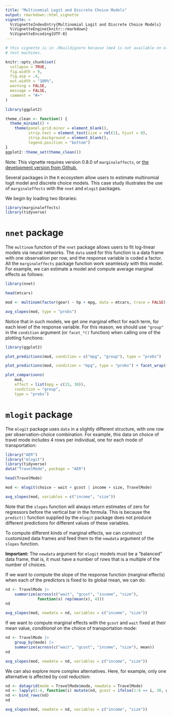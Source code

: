 ```yaml
---
title: "Multinomial Logit and Discrete Choice Models"
output: rmarkdown::html_vignette
vignette: >
  %\VignetteIndexEntry{Multinomial Logit and Discrete Choice Models}
  %\VignetteEngine{knitr::rmarkdown}
  %\VignetteEncoding{UTF-8}
---
```


```r
# this vignette is in .Rbuildignore because lme4 is not available on old CRAN
# test machines.

knitr::opts_chunk$set(
  collapse = TRUE,
  fig.width = 9,
  fig.asp = .4,
  out.width = "100%",
  warning = FALSE,
  message = FALSE,
  comment = "#>"
)

library(ggplot2)

theme_clean <- function() {
  theme_minimal() +
    theme(panel.grid.minor = element_blank(),
          strip.text = element_text(size = rel(1), hjust = 0),
          strip.background = element_blank(),
          legend.position = "bottom")
}
ggplot2::theme_set(theme_clean())
```

Note: This vignette requires version 0.8.0 of `marginaleffects`, or [the development version from Github.](https://vincentarelbundock.github.io/marginaleffects/#installation)

Several packages in the `R` ecosystem allow users to estimate multinomial logit model and discrete choice models. This case study illustrates the use of `marginaleffects` with the `nnet` and `mlogit` packages.

We begin by loading two libraries:

```r
library(marginaleffects)
library(tidyverse)
```

# `nnet` package

The `multinom` function of the `nnet` package allows users to fit log-linear models via neural networks. The `data` used for this function is a data frame with one observation per row, and the response variable is coded a factor. All the `marginaleffects` package function work seamlessly with this model. For example, we can estimate a model and compute average marginal effects as follows:

```r
library(nnet)

head(mtcars)

mod <- multinom(factor(gear) ~ hp + mpg, data = mtcars, trace = FALSE)

avg_slopes(mod, type = "probs")
```

Notice that in such models, we get one marginal effect for each term, for each level of the response variable. For this reason, we should use `"group"` in the `condition` argument (or `facet_*()` function) when calling one of the plotting functions:

```r
library(ggplot2)

plot_predictions(mod, condition = c("mpg", "group"), type = "probs")

plot_predictions(mod, condition = "mpg", type = "probs") + facet_wrap(~group)

plot_comparisons(
    mod,
    effect = list(mpg = c(15, 30)),
    condition = "group",
    type = "probs")
```

# `mlogit` package

The `mlogit` package uses `data` in a slightly different structure, with one row per observation-choice combination. For example, this data on choice of travel mode includes 4 rows per individual, one for each mode of transportation:

```r
library("AER")
library("mlogit")
library(tidyverse)
data("TravelMode", package = "AER")

head(TravelMode)

mod <- mlogit(choice ~ wait + gcost | income + size, TravelMode)

avg_slopes(mod, variables = c("income", "size"))
```

Note that the `slopes` function will always return estimates of zero for regressors before the vertical bar in the formula. This is because the `predict()` function supplied by the `mlogit` package does not produce different predictions for different values of these variables.

To compute different kinds of marginal effects, we can construct customized data frames and feed them to the `newdata` argument of the `slopes` function. 

**Important:** The `newdata` argument for `mlogit` models must be a "balanced" data frame, that is, it must have a number of rows that is a multiple of the number of choices.

If we want to compute the slope of the response function (marginal effects) when each of the predictors is fixed to its global mean, we can do:

```r
nd <- TravelMode |>
    summarize(across(c("wait", "gcost", "income", "size"),
              function(x) rep(mean(x), 4)))
nd

avg_slopes(mod, newdata = nd, variables = c("income", "size"))
```

If we want to compute marginal effects with the `gcost` and `wait` fixed at their mean value, *conditional* on the choice of transportation mode:

```r
nd <- TravelMode |>
    group_by(mode) |>
    summarize(across(c("wait", "gcost", "income", "size"), mean))
nd

avg_slopes(mod, newdata = nd, variables = c("income", "size"))
```

We can also explore more complex alternatives. Here, for example, only one alternative is affected by cost reduction:

```r
nd <- datagrid(mode = TravelMode$mode, newdata = TravelMode)
nd <- lapply(1:4, function(i) mutate(nd, gcost = ifelse(1:4 == i, 30, gcost)))
nd <- bind_rows(nd)
nd

avg_slopes(mod, newdata = nd, variables = c("income", "size"))
```
